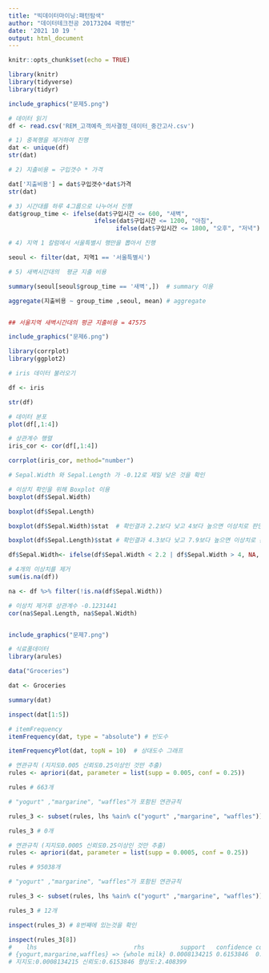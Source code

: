 ---
title: "빅데이터마이닝:패턴탐색"
author: "데이터테크전공 20173204 곽명빈"
date: '2021 10 19 '
output: html_document
---

```{r setup, include=FALSE}
knitr::opts_chunk$set(echo = TRUE)
```


```{r}
library(knitr)
library(tidyverse)
library(tidyr)
```

```{r, echo = FALSE, out.width = "75%", fig.align = "left"}
include_graphics("문제5.png")
```


```{r}
# 데이터 읽기
df <- read.csv('REM_고객예측_의사결정_데이터_중간고사.csv')

# 1) 중복행을 제거하여 진행
dat <- unique(df)
str(dat)

# 2) 지출비용 = 구입갯수 * 가격

dat['지출비용'] = dat$구입갯수*dat$가격
str(dat)

# 3) 시간대를 하루 4그룹으로 나누어서 진행
dat$group_time <- ifelse(dat$구입시간 <= 600, "새벽",
                        ifelse(dat$구입시간 <= 1200, "아침",
                              ifelse(dat$구입시간 <= 1800, "오후", "저녁")))

# 4) 지역 1 칼럼에서 서울특별시 행만을 뽑아서 진행

seoul <- filter(dat, 지역1 == '서울특별시') 

# 5) 새벽시간대의  평균 지출 비용

summary(seoul[seoul$group_time == '새벽',])  # summary 이용 

aggregate(지출비용 ~ group_time ,seoul, mean) # aggregate


## 서울지역 새벽시간대의 평균 지출비용 = 47575
```

```{r, echo = FALSE, out.width = "75%", fig.align = "left"}
include_graphics("문제6.png")
```
```{r}
library(corrplot)
library(ggplot2)

# iris 데이터 불러오기

df <- iris

str(df)

# 데이터 분포
plot(df[,1:4])

# 상관계수 행렬
iris_cor <- cor(df[,1:4])

corrplot(iris_cor, method="number")

# Sepal.Width 와 Sepal.Length 가 -0.12로 제일 낮은 것을 확인

# 이상치 확인을 위해 Boxplot 이용
boxplot(df$Sepal.Width)

boxplot(df$Sepal.Length)

boxplot(df$Sepal.Width)$stat  # 확인결과 2.2보다 낮고 4보다 높으면 이상치로 판단

boxplot(df$Sepal.Length)$stat # 확인결과 4.3보다 낮고 7.9보다 높으면 이상치로 판단 -> 없음

df$Sepal.Width<- ifelse(df$Sepal.Width < 2.2 | df$Sepal.Width > 4, NA, df$Sepal.Width) # 이상치를 Na로 바꾼후 제거

# 4개의 이상치를 제거
sum(is.na(df)) 

na <- df %>% filter(!is.na(df$Sepal.Width)) 

# 이상치 제거후 상관계수 -0.1231441
cor(na$Sepal.Length, na$Sepal.Width)



```
```{r, echo = FALSE, out.width = "75%", fig.align = "left"}
include_graphics("문제7.png")
```
```{r}
# 식료품데이터
library(arules)

data("Groceries")

dat <- Groceries

summary(dat)

inspect(dat[1:5])

# itemFrequency
itemFrequency(dat, type = "absolute") # 빈도수

itemFrequencyPlot(dat, topN = 10)  # 상대도수 그래프

# 연관규칙 (지지도0.005 신뢰도0.25이상인 것만 추출)
rules <- apriori(dat, parameter = list(supp = 0.005, conf = 0.25))

rules # 663개 

# "yogurt" ,"margarine", "waffles"가 포함된 연관규칙

rules_3 <- subset(rules, lhs %ain% c("yogurt" ,"margarine", "waffles"))

rules_3 # 0개

# 연관규칙 (지지도0.0005 신뢰도0.25이상인 것만 추출)
rules <- apriori(dat, parameter = list(supp = 0.0005, conf = 0.25))

rules # 95038개 

# "yogurt" ,"margarine", "waffles"가 포함된 연관규칙

rules_3 <- subset(rules, lhs %ain% c("yogurt" ,"margarine", "waffles"))

rules_3 # 12개

inspect(rules_3) # 8번째에 있는것을 확인

inspect(rules_3[8])
#    lhs                           rhs          support   confidence coverage   lift     count
# {yogurt,margarine,waffles} => {whole milk} 0.0008134215 0.6153846  0.00132181 2.408399 8    
# 지지도:0.0008134215 신뢰도:0.6153846 향상도:2.408399


```


